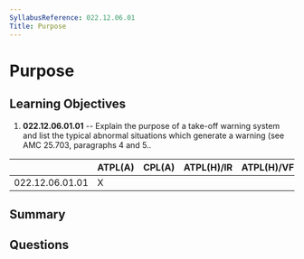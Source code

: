 ```yaml
---
SyllabusReference: 022.12.06.01
Title: Purpose
---
```


# Purpose

## Learning Objectives

1. **022.12.06.01.01** -- Explain the purpose of a take-off warning system and
   list the typical abnormal situations which generate a warning (see AMC
   25.703, paragraphs 4 and 5..

|                 | ATPL(A) | CPL(A) | ATPL(H)/IR | ATPL(H)/VFR | CPL(H) | IR  | CBIR(A) |
| --------------- | ------- | ------ | ---------- | ----------- | ------ | --- | ------- |
| 022.12.06.01.01 | X       |        |            |             |        |     |         |

## Summary

## Questions
